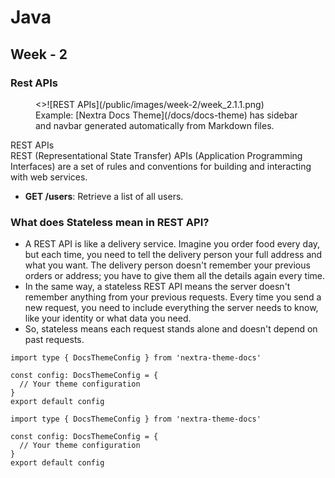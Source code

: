 # Java

## Week - 2
### Rest APIs


<figure>
  <>![REST APIs](/public/images/week-2/week_2.1.1.png)</>
  <figcaption>
    Example: [Nextra Docs Theme](/docs/docs-theme) has sidebar and navbar
    generated automatically from Markdown files.
  </figcaption>
</figure>

REST APIs  
REST (Representational State Transfer) APIs (Application Programming Interfaces) are a set of rules and conventions for building and interacting with web services.

- **GET /users**: Retrieve a list of all users.

### What does Stateless mean in REST API?
- A REST API is like a delivery service. Imagine you order food every day, but each time, you need to tell the delivery person your full address and what you want. The delivery person doesn't remember your previous orders or address; you have to give them all the details again every time.
- In the same way, a stateless REST API means the server doesn't remember anything from your previous requests. Every time you send a new request, you need to include everything the server needs to know, like your identity or what data you need.
- So, stateless means each request stands alone and doesn't depend on past requests.


```tsx filename="theme.config.tsx" copy switcher
import type { DocsThemeConfig } from 'nextra-theme-docs'

const config: DocsThemeConfig = {
  // Your theme configuration
}
export default config
```
```tsx filename="theme.config.tsx" copy switcher
import type { DocsThemeConfig } from 'nextra-theme-docs'

const config: DocsThemeConfig = {
  // Your theme configuration
}
export default config
```
